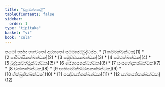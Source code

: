 ```yaml
---
title: "චූළවග්ගපාළි"
tableOfContents: false
sidebar:
  order: 1
type: "tipitaka"
basket: "vi"
book: "cula"
---
```


<Paragraph number="1" type="center" book="cula">
නමෝ තස්ස භගවතෝ අරහතෝ සම්මාසම්බුද්ධස්ස.

</Paragraph>

<TableOfContents book="cula">
* [1 කම්මක්ඛන්ධක](1)
* [2 පාරිවාසිකක්ඛන්ධක](2)
* [3 සමුච්චයක්ඛන්ධක](3)
* [4 සමථක්ඛන්ධක](4)
* [5 ඛුද්දකවත්ථුක්ඛන්ධක](5)
* [6 සේනාසනක්ඛන්ධක](6)
* [7 සංඝභේදකක්ඛන්ධක](7)
* [8 වත්තක්ඛන්ධක](8)
* [9 පාතිමෝක්ඛට්ඨපනක්ඛන්ධක](9)
* [10 භික්ඛුනික්ඛන්ධක](10)
* [11 පඤ්චසතිකක්ඛන්ධක](11)
* [12 සත්තසතිකක්ඛන්ධක](12)
</TableOfContents>